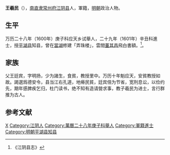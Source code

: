 '''王羲民'''（{{bd|？||？|catIdx=}}），[[南直隶|南直隶]][[常州府|常州府]][[江阴县|江阴县]]人，軍籍，[[明朝|明朝]]政治人物。

== 生平 ==
万历二十八年（1600年）庚子科应天乡试舉人，二十九年（1601年）辛丑科進士，授[[平湖县|平湖县]]知县，曾在[[當湖|當湖]]修建「弄珠楼」，雲間[[董其昌|董其昌]]飛白書額。<ref>《江阴县志》</ref>。

== 家族 ==
父王廷宾，字明扬，少为諸生，食貧，教授里中。万历十年魁应天，安貧教授如故。謁選爲德安令，县当江右孔道，地瘠民貧，廷宾倍为节省，宽刑息讼，以俭约先，期年感脾疾乞归，杜门读书，绝不知有造请營求事，教子羲民为进士，言行群推为古人。

==参考文献==
{{reflist}}

{{萬曆二十九年辛丑科殿試金榜}}

{{Authority control}}

{{DEFAULTSORT:}}
[[Category:王姓|X]]
[[Category:江阴人|Category:江阴人]]
[[Category:萬曆二十八年庚子科舉人|Category:萬曆二十八年庚子科舉人]]
[[Category:軍籍進士|Category:軍籍進士]]
[[Category:明朝平湖县知县|Category:明朝平湖县知县]]